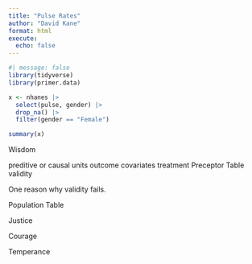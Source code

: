 ```yaml
---
title: "Pulse Rates"
author: "David Kane"
format: html
execute: 
  echo: false
---
```


```r
#| message: false
library(tidyverse)
library(primer.data)
```


```r
x <- nhanes |> 
  select(pulse, gender) |> 
  drop_na() |> 
  filter(gender == "Female")
```


```r
summary(x)
```

Wisdom

preditive or causal
units
outcome
covariates
treatment
Preceptor Table
validity

One reason why validity fails.

Population Table

Justice


Courage


Temperance


